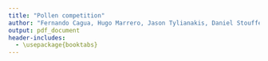 ```yaml
---
title: "Pollen competition"
author: "Fernando Cagua, Hugo Marrero, Jason Tylianakis, Daniel Stouffer"
output: pdf_document
header-includes:
  - \usepackage{booktabs}
---
```


